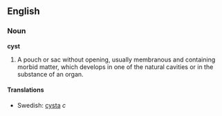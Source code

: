 ==English==

===Noun===

'''cyst'''

#A pouch or sac without opening, usually membranous and containing morbid matter, which develops in one of the natural cavities or in the substance of an organ.

====Translations====
*Swedish: [[cysta]] ''c''